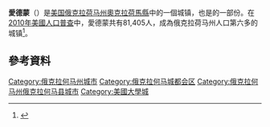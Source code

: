 {{Request translation}}
{{Infobox settlement
|official_name            = 愛德蒙
|settlement_type          = [[城市|城市]]
|nickname                 = 
|motto                    = "A Great Place To Grow"
|image_skyline            =
|imagesize                = 
|image_caption            = 
|image_flag               = 
|image_seal               = 
|image_map                = Oklahoma County Oklahoma Incorporated and Unincorporated areas Edmond highlighted.svg
|map_caption              = 愛德蒙在[[奧克拉荷馬縣|奧克拉荷馬縣]]的位置，以及在[[俄克拉荷马州|俄克拉荷马州]]中的位置
|image_map1               = 
|mapsize1                 = 
|map_caption1             = 
| pushpin_map = USA
| pushpin_map_caption = Location in the United States
|coordinates_region       = US-OK
|subdivision_type         = [[世界政區索引|國家]]
|subdivision_name         = [[美國|美國]]
|subdivision_type1        = [[美國行政區劃|行政區劃]]
|subdivision_name1        = [[俄克拉荷马州|俄克拉荷马州]]
|subdivision_type2        = [[俄克拉何马州行政区划|縣]]
|subdivision_name2        = [[奧克拉荷馬縣|奧克拉荷馬縣]]
|government_footnotes     = 
|government_type          = 
|leader_title             = 
|leader_name              = 
|leader_title1            = 
|leader_name1             = 
|established_title        = 
|established_date         = 
|unit_pref                = Imperial
|area_footnotes           = 
|area_magnitude           = 
|area_total_km2           = 227.8
|area_land_km2            = 220.5
|area_water_km2           = 7.3
|area_total_sq_mi         = 87.9
|area_land_sq_mi          = 85.1
|area_water_sq_mi         = 2.8
|population_as_of         = [[2010年美國人口普查|2010]]
|population_est           = 88,605	
|pop_est_as_of            = 2014
|pop_est_footnotes        = <ref name="QuickFacts">{{cite web|url=http://quickfacts.census.gov/qfd/states/40/4023200.html|title=State & County QuickFacts: Edmond (city), Oklahoma|work=United States Census Bureau|date=April 22, 2015|accessdate=May 27, 2015|deadurl=yes|archiveurl=https://web.archive.org/web/20150527230026/http://quickfacts.census.gov/qfd/states/40/4023200.html|archivedate=2015年5月27日}}</ref>
|population_footnotes     = <ref name="QuickFacts"/><ref name ="FactFinder"/>
|population_total         = 81,405
|population_density_km2   = auto
|population_density_sq_mi = 
|timezone                 = [[北美中部时区|CST]]
|utc_offset               = -6
|timezone_DST             = CDT
|utc_offset_DST           = -5
|elevation_footnotes      = 
|elevation_m              = 367
|elevation_ft             = 1204
|coordinates_display      = 1
|latd= 35 |latm= 39 |latNS=N
|longd= 97 |longm= 28 |longEW=W
|postal_code_type         = [[美國郵區編號|美國郵區編號]]s
|postal_code              = 73003, 73012, 73013, 73025, 73034, 73083
|area_code                = [[Area_code_405|405]]
|blank_name               = [[聯邦資料處理標準|FIPS code]]
|blank_info               = 40-23200<ref name="GR2">{{cite web|url=http://factfinder2.census.gov|publisher=[[United_States_Census_Bureau|United States Census Bureau]]|accessdate=2008-01-31|title=American FactFinder|archive-date=2013-09-11|archive-url=https://web.archive.org/web/20130911234518/http://factfinder2.census.gov/|dead-url=no}}</ref>
|blank1_name              = [[地名資訊系統|GNIS]] feature ID
|blank1_info              = 1092492<ref name="GR3">{{cite web|url=http://geonames.usgs.gov|accessdate=2008-01-31|title=US Board on Geographic Names|publisher=[[United_States_Geological_Survey|United States Geological Survey]]|date=2007-10-25|archive-date=2012-02-26|archive-url=https://www.webcitation.org/65jET5cdV?url=http://geonames.usgs.gov/|dead-url=no}}</ref>
|website                  = [http://edmondok.com City of Edmond]
|footnotes                = 
}}
'''愛德蒙'''（{{lang-en|Edmond}}）是[[美国|美国]][[俄克拉荷马州|俄克拉荷马州]][[奧克拉荷馬縣|奧克拉荷馬縣]]中的一個城镇，也是{{le|奧克拉荷馬市都會區|Oklahoma City metropolitan area}}的一部份。在[[2010年美國人口普查|2010年美國人口普查]]中，愛德蒙共有81,405人，成為俄克拉荷马州人口第六多的城镇<ref name ="FactFinder">{{cite web|title=American FactFinder|url=http://factfinder2.census.gov/faces/nav/jsf/pages/index.xhtml|publisher=United States Census Bureau|accessdate=2014-08-30|archive-date=2012-02-17|archive-url=https://www.webcitation.org/65WtHj6J5?url=http://factfinder2.census.gov/faces/nav/jsf/pages/index.xhtml|dead-url=no}}</ref>。

==參考資料==
{{reflist}}
{{Oklahoma}}

[[Category:俄克拉何马州城市|Category:俄克拉何马州城市]]
[[Category:俄克拉何马城都会区|Category:俄克拉何马城都会区]]
[[Category:俄克拉何马州俄克拉何马县城市|Category:俄克拉何马州俄克拉何马县城市]]
[[Category:美國大學城|Category:美國大學城]]


{{OK-stub}}